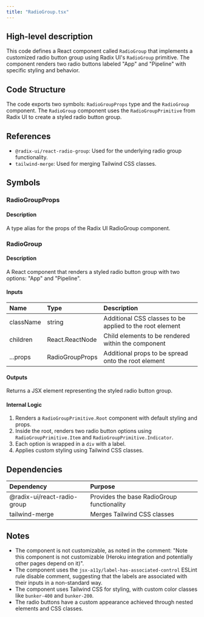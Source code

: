 ```yaml
---
title: "RadioGroup.tsx"
---
```


## High-level description
This code defines a React component called `RadioGroup` that implements a customized radio button group using Radix UI's `RadioGroup` primitive. The component renders two radio buttons labeled "App" and "Pipeline" with specific styling and behavior.

## Code Structure
The code exports two symbols: `RadioGroupProps` type and the `RadioGroup` component. The `RadioGroup` component uses the `RadioGroupPrimitive` from Radix UI to create a styled radio button group.

## References
- `@radix-ui/react-radio-group`: Used for the underlying radio group functionality.
- `tailwind-merge`: Used for merging Tailwind CSS classes.

## Symbols

### RadioGroupProps
#### Description
A type alias for the props of the Radix UI RadioGroup component.

### RadioGroup
#### Description
A React component that renders a styled radio button group with two options: "App" and "Pipeline".

#### Inputs
| Name | Type | Description |
|:-----|:-----|:------------|
| className | string | Additional CSS classes to be applied to the root element |
| children | React.ReactNode | Child elements to be rendered within the component |
| ...props | RadioGroupProps | Additional props to be spread onto the root element |

#### Outputs
Returns a JSX element representing the styled radio button group.

#### Internal Logic
1. Renders a `RadioGroupPrimitive.Root` component with default styling and props.
2. Inside the root, renders two radio button options using `RadioGroupPrimitive.Item` and `RadioGroupPrimitive.Indicator`.
3. Each option is wrapped in a `div` with a label.
4. Applies custom styling using Tailwind CSS classes.

## Dependencies
| Dependency | Purpose |
|:-----------|:--------|
| @radix-ui/react-radio-group | Provides the base RadioGroup functionality |
| tailwind-merge | Merges Tailwind CSS classes |

## Notes
- The component is not customizable, as noted in the comment: "Note this component is not customizable (Heroku integration and potentially other pages depend on it)".
- The component uses the `jsx-a11y/label-has-associated-control` ESLint rule disable comment, suggesting that the labels are associated with their inputs in a non-standard way.
- The component uses Tailwind CSS for styling, with custom color classes like `bunker-400` and `bunker-200`.
- The radio buttons have a custom appearance achieved through nested elements and CSS classes.